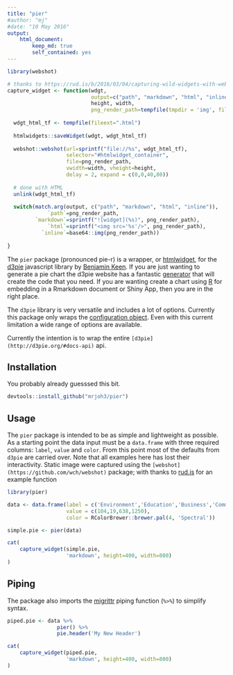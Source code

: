 ```yaml
---
title: "pier"
#author: "mj"
#date: "10 May 2016"
output: 
    html_document:
        keep_md: true
        self_contained: yes
---
```



```r

library(webshot)

# thanks to https://rud.is/b/2016/03/04/capturing-wild-widgets-with-webshot/
capture_widget <- function(wdgt,
                           output=c("path", "markdown", "html", "inline"),
                           height, width,
                           png_render_path=tempfile(tmpdir = 'img', fileext=".png")) {
 
  wdgt_html_tf <- tempfile(fileext=".html")
 
  htmlwidgets::saveWidget(wdgt, wdgt_html_tf)
 
  webshot::webshot(url=sprintf("file://%s", wdgt_html_tf),
                   selector="#htmlwidget_container",
                   file=png_render_path,
                   vwidth=width, vheight=height,
                   delay = 2, expand = c(0,0,40,80))
 
  # done with HTML
  unlink(wdgt_html_tf)
 
  switch(match.arg(output, c("path", "markdown", "html", "inline")),
             `path`=png_render_path,
         `markdown`=sprintf("![widget](%s)", png_render_path),
             `html`=sprintf("<img src='%s'/>", png_render_path),
           `inline`=base64::img(png_render_path))
 
}
```

The `pier` package (pronounced pie-r) is a wrapper, or [htmlwidget](http://www.htmlwidgets.org/), for the [d3pie](http://d3pie.org/) javascript library by [Benjamin Keen](https://github.com/benkeen). If you are just wanting to generate a pie chart the d3pie website has a fantastic [generator](http://d3pie.org/#generator) that will create the code that you need. If you are wanting create a chart using [R](https://www.r-project.org/) for embedding in a Rmarkdown document or Shiny App, then you are in the right place.  

The `d3pie` library is very versatile and includes a lot of options. Currently this package only wraps the [configuration object](http://d3pie.org/#docs-configuration). Even with this current limitation a wide range of options are available. 

Currently the intention is to wrap the entire `[d3pie](http://d3pie.org/#docs-api)` api. 



## Installation

You probably already guesssed this bit.

```r

devtools::install_github("mrjoh3/pier")

```


## Usage

The `pier` package is intended to be as simple and lightweight as possible. As a starting point the data input must be a `data.frame` with three required columns: `label`, `value` and `color`. From this point most of the defaults from `d3pie` are carried over. Note that all examples here has lost their interactivity. Static image were captured using the `[webshot](https://github.com/wch/webshot)` package; with thanks to [rud.is](https://rud.is/b/2016/03/04/capturing-wild-widgets-with-webshot/) for an example function  

```r

library(pier)

data <- data.frame(label = c('Environment','Education','Business','Community'),
                   value = c(104,19,638,1250),
                   color = RColorBrewer::brewer.pal(4, 'Spectral'))

simple.pie <- pier(data)

```

```r

cat(
    capture_widget(simple.pie,
                   'markdown', height=400, width=800)
)

```


## Piping

The package also imports the [migrittr](https://cran.r-project.org/web/packages/magrittr/vignettes/magrittr.html) piping function (`%>%`) to simplify syntax.

```r

piped.pie <- data %>%
                pier() %>%
                pie.header('My New Header')

```


```r

cat(
    capture_widget(piped.pie,
                   'markdown', height=400, width=800)
)

```
